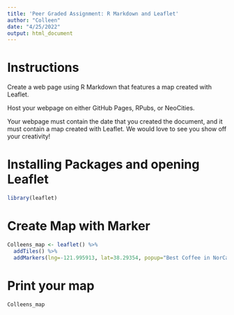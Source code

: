 ---
title: 'Peer Graded Assignment: R Markdown and Leaflet'
author: "Colleen"
date: "4/25/2022"
output: html_document
---


# Instructions

Create a web page using R Markdown that features a map created with Leaflet. 

Host your webpage on either GitHub Pages, RPubs, or NeoCities.

Your webpage must contain the date that you created the document, and it must contain a map created with Leaflet. We would love to see you show off your creativity! 

# Installing Packages and opening Leaflet

```{r message=FALSE, warning=FALSE}
library(leaflet)
```

# Create Map with Marker

```{r}
Colleens_map <- leaflet() %>%
  addTiles() %>%
  addMarkers(lng=-121.995913, lat=38.29354, popup="Best Coffee in NorCal")
```

# Print your map

```{r}
Colleens_map
```

